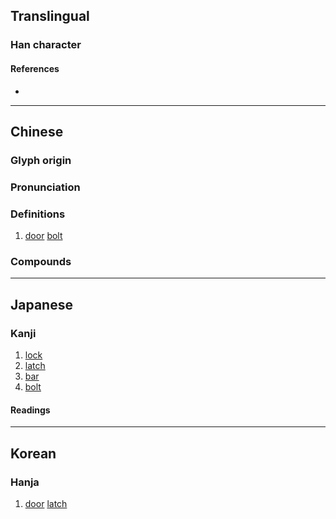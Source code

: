 {{character info/new}}
==Translingual==

===Han character===
{{Han char|rn=63|rad=戶|as=05|sn=9|four=72261|canj=HSYR,ISYR|ids=⿸戶占, ⿸户占}}

====References====
* {{Han ref|kx=0416.020|dkj=11726|dj=0761.020|hdz=32261.080|uh=6242|ud=25154|bh=CED2|bd=52946}}

----

==Chinese==
{{zh-forms}}

===Glyph origin===
{{Han etym}}

===Pronunciation===
{{zh-pron
|m=diàn
|c=dim3
|mc=y
|oc=y
|cat=n
}}

===Definitions===
{{zh-hanzi}}

# {{lb|zh|literary}} [[door]] [[bolt]]

===Compounds===
{{zh-der|扂楔}}

----

==Japanese==

===Kanji===
{{ja-kanji|grade=|rs=戶05}}

# [[lock]]
# [[latch]]
# [[bar]]
# [[bolt]]

====Readings====
{{ja-readings|on=[[てん]] (ten), [[でん]] (den)|kun=[[かんぬき]] (kannuki)}}

----

==Korean==

===Hanja===
{{ko-hanja|hangeul=[[점]]|eumhun=}}

# [[door]] [[latch]]